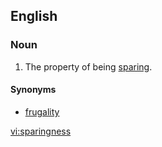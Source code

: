 ==English==

===Noun===
{{en-noun|-}}

#The property of being [[sparing]].

====Synonyms====
*[[frugality]]

[[vi:sparingness]]
